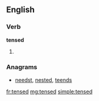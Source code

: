 ==English==

===Verb===
'''tensed'''

# {{past of|tense}}

===Anagrams===
* [[needst#English|needst]], [[nested#English|nested]], [[teends#English|teends]]

[[fr:tensed]]
[[mg:tensed]]
[[simple:tensed]]